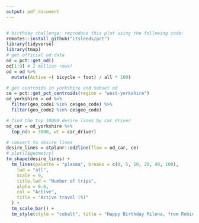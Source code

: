 ```yaml
---
output: pdf_document
---
```


```r

```

```r
# birthday challenge: reproduce this plot using the following code:
remotes::install_github("itsleeds/pct")
library(tidyverse)
library(tmap)
# get official od data
od = pct::get_od()
od[1:9] # 2 million rows!
od = od %>% 
  mutate(Active =( bicycle + foot) / all * 100)

# get centroids in yorkshire and subset od
ce = pct::get_pct_centroids(region = "west-yorkshire")
od_yorkshire = od %>% 
  filter(geo_code1 %in% ce$geo_code) %>% 
  filter(geo_code2 %in% ce$geo_code) 

# find the top 10000 desire lines by car_driver
od_car = od_yorkshire %>% 
  top_n(n = 3000, wt = car_driver)

# convert to desire lines
desire_lines = stplanr::od2line(flow = od_car, ce)
# plot(l$geometry)
tm_shape(desire_lines) +
  tm_lines(palette = "plasma", breaks = c(0, 5, 10, 20, 40, 100),
    lwd = "all",
    scale = 9,
    title.lwd = "Number of trips",
    alpha = 0.6,
    col = "Active",
    title = "Active travel (%)"
  ) +
  tm_scale_bar() +
  tm_style(style = "cobalt", title = "Happy Birthday Milena, from Robin and Katy!")

```